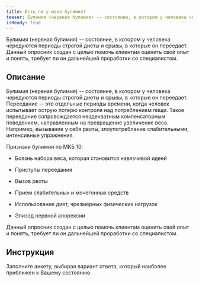```yaml
---
title: Есть ли у меня булимия?
teaser: Булимия (нервная булимия) -- состояние, в котором у человека чередуются периоды строгой диеты и срывы, в которые он переедает. Данный опросник создан с целью помочь клиентам оценить свой опыт и понять, требует ли он дальнейшей проработки со специалистом.
isReady: true
---
```


Булимия (нервная булимия) -- состояние, в котором у человека чередуются
периоды строгой диеты и срывы, в которые он переедает. Данный опросник
создан с целью помочь клиентам оценить свой опыт и понять, требует ли он
дальнейшей проработки со специалистом.

## Описание

Булимия (нервная булимия) -- состояние, в котором у человека чередуются
периоды строгой диеты и срывы, в которые он переедает. Переедание -- это
отдельные периоды времени, когда человек испытывает острую потерю
контроля над потреблением пищи. Такое переедание сопровождается
неадекватным компенсаторным поведением, направленным на превращение
увеличение веса. Например, вызывание у себя рвоты, злоупотребление
слабительными, интенсивные упражнения.

Признаки булимии по МКБ 10:

-   Боязнь набора веса, которая становится навязчивой идеей

-   Приступы переедания

-   Вызов рвоты

-   Прием слабительных и мочегонных средств

-   Использование диет, чрезмерных физических нагрузок

-   Эпизод нервной анорексии

Данный опросник создан с целью помочь клиентам оценить свой опыт и
понять, требует ли он дальнейшей проработки со специалистом.

## Инструкция

Заполните анкету, выбирая вариант ответа, который наиболее приближен к
Вашему состоянию

